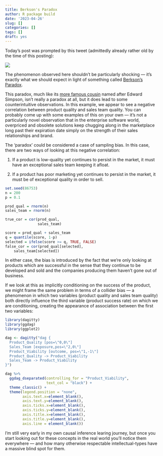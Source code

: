 ```yaml
---
title: Berkson's Paradox
author: R package build
date: '2023-04-26'
slug: []
categories: []
tags: []
draft: yes
---
```


Today's post was prompted by this tweet (admittedly already rather old by the time of this posting):

![](images/tweet_screenshot.png)

The phenomenon observed here shouldn't be particularly shocking --- it's exactly what we should expect in light of something called [Berkson's Paradox](https://en.wikipedia.org/wiki/Berkson%27s_paradox).

This paradox, much like its [more famous cousin](https://en.wikipedia.org/wiki/Simpson%27s_paradox) named after Edward Simpson, isn't really a paradox at all, but it does lead to some counterintuitive observations. In this example, we appear to see a negative correlation between product quality and sales team quality. You can probably come up with some examples of this on your own --- it's not a particularly novel observation that in the enterprise software world, overpriced and obsolete solutions keep chugging along in the marketplace long past their expiration date simply on the strength of their sales relationships and brand.

The 'paradox' could be considered a case of sampling bias. In this case, there are two ways of looking at this negative correlation:

1.  If a product is low-quality yet continues to persist in the market, it must have an exceptional sales team keeping it afloat.

2.  If a product has poor marketing yet continues to persist in the market, it must be of exceptional quality in order to sell.

```r
set.seed(86753)
n = 200
p = 0.1

prod_qual = rnorm(n)
sales_team = rnorm(n)

true_cor = cor(prod_qual,
               sales_team)

score = prod_qual + sales_team
q = quantile(score, 1-p)
selected = ifelse(score >= q, TRUE, FALSE)
false_cor = cor(prod_qual[selected],
    sales_team[selected])


```


In either case, the bias is introduced by the fact that we're only looking at products which are successful in the sense that they continue to be developed and sold and the companies producing them haven't gone out of business.

If we look at this as implicitly conditioning on the success of the product, we might frame the same problem in terms of a collider bias --- a phenomenon in which two variables (product quality and sales team quality) both directly influence the third variable (product success rate) on which we are conditioning, creating the appearance of association between the first two variables:

```r
library(dagitty)
library(ggdag)
library(ggplot2)

dag <- dagitty("dag {
  Product_Quality [pos=\"0,0\"]
  Sales_Team [exposure,pos=\"2,0\"]
  Product_Viability [outcome, pos=\"1,-1\"]
  Product_Quality -> Product_Viability
  Sales_Team -> Product_Viability
}")

dag %>%
  ggdag_dseparated(controlling_for = "Product_Viability",
                   text_col = "black") +
  theme_classic() +
  theme(legend.position = "none",
        axis.text.x=element_blank(),
        axis.text.y=element_blank(),
        axis.ticks.x=element_blank(),
        axis.ticks.y=element_blank(),
        axis.title.x=element_blank(),
        axis.title.y=element_blank(),
        axis.line = element_blank())
```

I'm still very early in my own causal inference learing journey, but once you start looking out for these concepts in the real world you'll notice them everywhere --- and how many otherwise respectable intellectual-types have a massive blind spot for them.